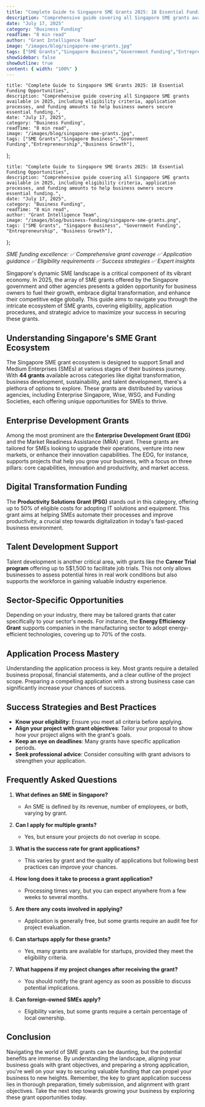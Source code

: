 ```yaml
---
title: "Complete Guide to Singapore SME Grants 2025: 18 Essential Funding Opportunities"
description: "Comprehensive guide covering all Singapore SME grants available in 2025, including eligibility criteria, application processes, and funding amounts to help business owners secure essential funding."
date: "July 17, 2025"
category: "Business Funding"
readTime: "8 min read"
author: "Grant Intelligence Team"
image: "/images/blog/singapore-sme-grants.jpg"
tags: ["SME Grants","Singapore Business","Government Funding","Entrepreneurship","Business Growth"]
showSidebar: false
showOutline: true
content: { width: "100%" }
---
```



    title: "Complete Guide to Singapore SME Grants 2025: 18 Essential Funding Opportunities",
    description: "Comprehensive guide covering all Singapore SME grants available in 2025, including eligibility criteria, application processes, and funding amounts to help business owners secure essential funding.",
    date: "July 17, 2025",
    category: "Business Funding",
    readTime: "8 min read",
    image: "/images/blog/singapore-sme-grants.jpg",
    tags: ["SME Grants","Singapore Business","Government Funding","Entrepreneurship","Business Growth"],
};

<BlogLayout frontmatter={fm}>



    title: "Complete Guide to Singapore SME Grants 2025: 18 Essential Funding Opportunities",
    description: "Comprehensive guide covering all Singapore SME grants available in 2025, including eligibility criteria, application processes, and funding amounts to help business owners secure essential funding.",
    date: "July 17, 2025",
    category: "Business Funding",
    readTime: "8 min read",
    author: "Grant Intelligence Team",
    image: "/images/blog/business-funding/singapore-sme-grants.png",
    tags: ["SME Grants", "Singapore Business", "Government Funding", "Entrepreneurship", "Business Growth"],
};

<BlogLayout frontmatter={fm}>

_SME funding excellence: ✅ Comprehensive grant coverage ✅ Application guidance ✅ Eligibility requirements ✅ Success strategies ✅ Expert insights_

Singapore's dynamic SME landscape is a critical component of its vibrant economy. In 2025, the array of SME grants offered by the Singapore government and other agencies presents a golden opportunity for business owners to fuel their growth, embrace digital transformation, and enhance their competitive edge globally. This guide aims to navigate you through the intricate ecosystem of SME grants, covering eligibility, application procedures, and strategic advice to maximize your success in securing these grants.

## Understanding Singapore's SME Grant Ecosystem

The Singapore SME grant ecosystem is designed to support Small and Medium Enterprises (SMEs) at various stages of their business journey. With **44 grants** available across categories like digital transformation, business development, sustainability, and talent development, there's a plethora of options to explore. These grants are distributed by various agencies, including Enterprise Singapore, Wise, WSG, and Funding Societies, each offering unique opportunities for SMEs to thrive.

## Enterprise Development Grants

Among the most prominent are the **Enterprise Development Grant (EDG)** and the Market Readiness Assistance (MRA) grant. These grants are tailored for SMEs looking to upgrade their operations, venture into new markets, or enhance their innovation capabilities. The EDG, for instance, supports projects that help you grow your business, with a focus on three pillars: core capabilities, innovation and productivity, and market access.

## Digital Transformation Funding

The **Productivity Solutions Grant (PSG)** stands out in this category, offering up to 50% of eligible costs for adopting IT solutions and equipment. This grant aims at helping SMEs automate their processes and improve productivity, a crucial step towards digitalization in today's fast-paced business environment.

## Talent Development Support

Talent development is another critical area, with grants like the **Career Trial program** offering up to S$1,500 to facilitate job trials. This not only allows businesses to assess potential hires in real work conditions but also supports the workforce in gaining valuable industry experience.

## Sector-Specific Opportunities

Depending on your industry, there may be tailored grants that cater specifically to your sector's needs. For instance, the **Energy Efficiency Grant** supports companies in the manufacturing sector to adopt energy-efficient technologies, covering up to 70% of the costs.

## Application Process Mastery

Understanding the application process is key. Most grants require a detailed business proposal, financial statements, and a clear outline of the project scope. Preparing a compelling application with a strong business case can significantly increase your chances of success.

## Success Strategies and Best Practices

- **Know your eligibility**: Ensure you meet all criteria before applying.
- **Align your project with grant objectives**: Tailor your proposal to show how your project aligns with the grant's goals.
- **Keep an eye on deadlines**: Many grants have specific application periods.
- **Seek professional advice**: Consider consulting with grant advisors to strengthen your application.

## Frequently Asked Questions

1. **What defines an SME in Singapore?**
   - An SME is defined by its revenue, number of employees, or both, varying by grant.

2. **Can I apply for multiple grants?**
   - Yes, but ensure your projects do not overlap in scope.

3. **What is the success rate for grant applications?**
   - This varies by grant and the quality of applications but following best practices can improve your chances.

4. **How long does it take to process a grant application?**
   - Processing times vary, but you can expect anywhere from a few weeks to several months.

5. **Are there any costs involved in applying?**
   - Application is generally free, but some grants require an audit fee for project evaluation.

6. **Can startups apply for these grants?**
   - Yes, many grants are available for startups, provided they meet the eligibility criteria.

7. **What happens if my project changes after receiving the grant?**
   - You should notify the grant agency as soon as possible to discuss potential implications.

8. **Can foreign-owned SMEs apply?**
   - Eligibility varies, but some grants require a certain percentage of local ownership.

## Conclusion

Navigating the world of SME grants can be daunting, but the potential benefits are immense. By understanding the landscape, aligning your business goals with grant objectives, and preparing a strong application, you're well on your way to securing valuable funding that can propel your business to new heights. Remember, the key to grant application success lies in thorough preparation, timely submission, and alignment with grant objectives. Take the next step towards growing your business by exploring these grant opportunities today.

</BlogLayout>


</BlogLayout>